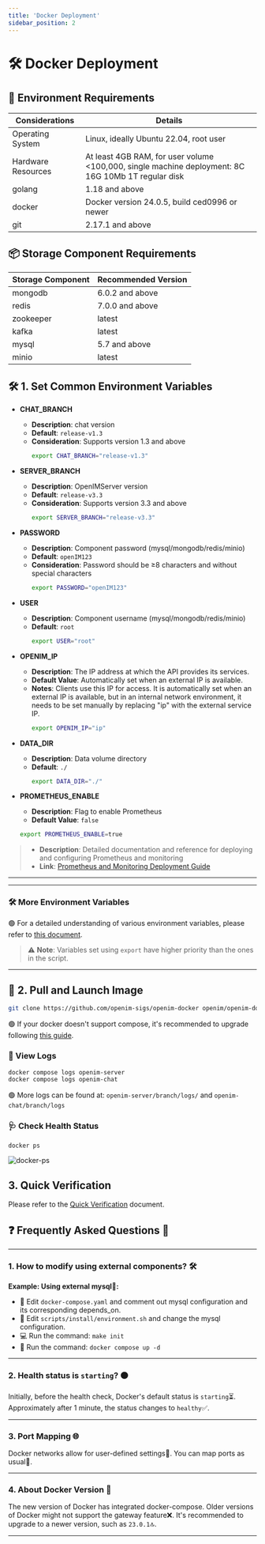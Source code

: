```yaml
---
title: 'Docker Deployment'
sidebar_position: 2
---
```

# 🛠 Docker Deployment

## 🌟 Environment Requirements

| Considerations | Details                                                               |
| -------------- | ---------------------------------------------------------------------- |
| Operating System | Linux, ideally Ubuntu 22.04, root user                              |
| Hardware Resources | At least 4GB RAM, for user volume <100,000, single machine deployment: 8C 16G 10Mb 1T regular disk |
| golang          | 1.18 and above                                                        |
| docker          | Docker version 24.0.5, build ced0996 or newer                        |
| git             | 2.17.1 and above                                                      |

## 📦 Storage Component Requirements

| Storage Component | Recommended Version |
| ----------------- | ------------------- |
| mongodb           | 6.0.2 and above     |
| redis             | 7.0.0 and above     |
| zookeeper         | latest              |
| kafka             | latest              |
| mysql             | 5.7 and above       |
| minio             | latest              |

## 🛠 1. Set Common Environment Variables

- **CHAT_BRANCH**
  - **Description**: chat version
  - **Default**: `release-v1.3`
  - **Consideration**: Supports version 1.3 and above
    ```bash
    export CHAT_BRANCH="release-v1.3"
    ```

- **SERVER_BRANCH**
  - **Description**: OpenIMServer version
  - **Default**: `release-v3.3`
  - **Consideration**: Supports version 3.3 and above
    ```bash
    export SERVER_BRANCH="release-v3.3"
    ```

- **PASSWORD**
  - **Description**: Component password (mysql/mongodb/redis/minio)
  - **Default**: `openIM123`
  - **Consideration**: Password should be ≥8 characters and without special characters
    ```bash
    export PASSWORD="openIM123"
    ```

- **USER**
  - **Description**: Component username (mysql/mongodb/redis/minio)
  - **Default**: `root`
    ```bash
    export USER="root"
    ```

- **OPENIM_IP**
  - **Description**: The IP address at which the API provides its services.
  - **Default Value**: Automatically set when an external IP is available.
  - **Notes**: Clients use this IP for access. It is automatically set when an external IP is available, but in an internal network environment, it needs to be set manually by replacing "ip" with the external service IP.
    ```bash
    export OPENIM_IP="ip"
    ```	

- **DATA_DIR**
  - **Description**: Data volume directory
  - **Default**: `./`
    ```bash
    export DATA_DIR="./"
    ```

- **PROMETHEUS_ENABLE**

  - **Description**: Flag to enable Prometheus
  - **Default Value**: `false`

  ```bash
  export PROMETHEUS_ENABLE=true
  ```
> + **Description**: Detailed documentation and reference for deploying and configuring Prometheus and monitoring
> + **Link**: [Prometheus and Monitoring Deployment Guide](https://github.com/openimsdk/open-im-server/blob/main/docs/contrib/prometheus-grafana.md)

---

---

### 🛠 More Environment Variables

🟢 For a detailed understanding of various environment variables, please refer to [this document](https://github.com/openimsdk/open-im-server/blob/main/docs/contrib/environment.md).

> ⚠️ **Note**: Variables set using `export` have higher priority than the ones in the script.

---


## 🚀 2. Pull and Launch Image

```bash
git clone https://github.com/openim-sigs/openim-docker openim/openim-docker && export openim=$(pwd)/openim && cd $openim/openim-docker && make init && docker compose up -d
```

🟢 If your docker doesn't support compose, it's recommended to upgrade following [this guide](https://docs.docker.com/compose/install/linux/).

### 📜 View Logs

```bash
docker compose logs openim-server
docker compose logs openim-chat
```

🟢 More logs can be found at: `openim-server/branch/logs/` and `openim-chat/branch/logs`

### 🩺 Check Health Status

```bash
docker ps
```
![docker-ps](./assets/docker-ps.png)

## 3. Quick Verification

Please refer to the [Quick Verification](./quickTestServer) document.

## ❓ **Frequently Asked Questions** 🧐

---

### 1. How to modify using external components? 🛠️

**Example: Using external mysql🔗:**

- 📝 Edit `docker-compose.yaml` and comment out mysql configuration and its corresponding depends_on.
- 📝 Edit `scripts/install/environment.sh` and change the mysql configuration.
- 💻 Run the command: `make init`
- 🚀 Run the command: `docker compose up -d`

---

### 2. Health status is `starting`? 🟠

Initially, before the health check, Docker's default status is `starting`⏳. Approximately after 1 minute, the status changes to `healthy`✅.

---

### 3. Port Mapping 🌐

Docker networks allow for user-defined settings🔧. You can map ports as usual🔀.

---

### 4. About Docker Version 🐋

The new version of Docker has integrated docker-compose. Older versions of Docker might not support the gateway feature❌. It's recommended to upgrade to a newer version, such as `23.0.1`🔝.

---
